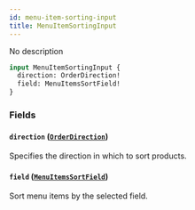 ```yaml
---
id: menu-item-sorting-input
title: MenuItemSortingInput
---
```



No description

```graphql
input MenuItemSortingInput {
  direction: OrderDirection!
  field: MenuItemsSortField!
}
```


### Fields

#### `direction` ([`OrderDirection`](../../../developer/api-reference/enums/order-direction))

Specifies the direction in which to sort products.


#### `field` ([`MenuItemsSortField`](../../../developer/api-reference/enums/menu-items-sort-field))

Sort menu items by the selected field.





